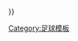 {{fb team |t=吕贝克|tan=吕贝克足球俱乐部|tc=GER|oc={{#if:{{{oc|}}}|{{{oc}}} }} }}<!--
--><noinclude>[[Category:足球模板]]</noinclude>